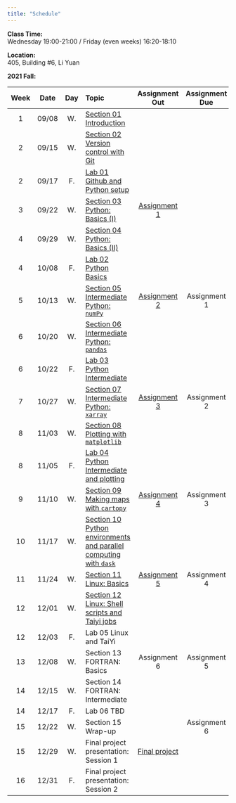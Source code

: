 ---
title: "Schedule"
---
**Class Time:**   
Wednesday 19:00-21:00 / Friday (even weeks) 16:20-18:10

**Location:**   
405, Building #6, Li Yuan  

**2021 Fall:**

|Week|Date |Day | Topic                                                                                               |Assignment Out                                                          |Assignment Due|
|:--:|:---:|:--:|:----------------------------------------------------------------------------------------------------|:----------------------------------------------------------------------:|:------------:|
|1   |09/08|W.  |[Section 01 Introduction](https://zhu-group.github.io/ese5023/Section_01.html)                       |                                                                        |              |
|2   |09/15|W.  |[Section 02 Version control with Git](https://zhu-group.github.io/ese5023/Section_02.html)           |                                                                        |              |
|2   |09/17|F.  |[Lab 01 Github and Python setup](https://zhu-group.github.io/ese5023/Lab_01.html)                    |                                                                        |              |
|3   |09/22|W.  |[Section 03 Python: Basics (I)](https://zhu-group.github.io/ese5023/Section_03.html)                 | [Assignment 1](https://zhu-group.github.io/ese5023/Assignment_01.html) |              |
|4   |09/29|W.  |[Section 04 Python: Basics (II)](https://zhu-group.github.io/ese5023/Section_04.html)                |                                                                        |              |
|4   |10/08|F.  |[Lab 02  Python Basics](https://zhu-group.github.io/ese5023/Lab_02.html)                             |                                                                        |              |
|5   |10/13|W.  |[Section 05 Intermediate Python: `numPy`](https://zhu-group.github.io/ese5023/Section_05.html)       | [Assignment 2](https://zhu-group.github.io/ese5023/Assignment_02.html) | Assignment 1 |
|6   |10/20|W.  |[Section 06 Intermediate Python: `pandas`](https://zhu-group.github.io/ese5023/Section_06.html)      |                                                                        |              |
|6   |10/22|F.  |[Lab 03  Python Intermediate](https://zhu-group.github.io/ese5023/Lab_03.html)                       |                                                                        |              |
|7   |10/27|W.  |[Section 07 Intermediate Python: `xarray`](https://zhu-group.github.io/ese5023/Section_07.html)      | [Assignment 3](https://zhu-group.github.io/ese5023/Assignment_03.html) | Assignment 2 |
|8   |11/03|W.  |[Section 08 Plotting with `matplotlib`](https://zhu-group.github.io/ese5023/Section_08.html)         |                                                                        |              |
|8   |11/05|F.  |[Lab 04  Python Intermediate and plotting](https://zhu-group.github.io/ese5023/Lab_04.html)          |                                                                        |              |
|9   |11/10|W.  |[Section 09 Making maps with `cartopy`](https://zhu-group.github.io/ese5023/Section_09.html)         | [Assignment 4](https://zhu-group.github.io/ese5023/Assignment_04.html) | Assignment 3 |
|10  |11/17|W.  |[Section 10 Python environments and parallel computing with `dask`](https://zhu-group.github.io/ese5023/Section_10.html) |                                                    |              |
|11  |11/24|W.  |[Section 11 Linux: Basics](https://zhu-group.github.io/ese5023/Section_11.html)                      | [Assignment 5](https://zhu-group.github.io/ese5023/Assignment_05.html) | Assignment 4|
|12  |12/01|W.  |[Section 12 Linux: Shell scripts and Taiyi jobs](https://zhu-group.github.io/ese5023/Section_12.html)|                                                                        |              |
|12  |12/03|F.  |Lab 05 Linux and TaiYi                                                                |              |              |
|13  |12/08|W.  |Section 13 FORTRAN: Basics                                                            | Assignment 6 | Assignment 5 |
|14  |12/15|W.  |Section 14 FORTRAN: Intermediate                                                      |              |              |
|14  |12/17|F.  |Lab 06 TBD                                                                            |              |              |
|15  |12/22|W.  |Section 15 Wrap-up                                                                    |              | Assignment 6 |
|15  |12/29|W.  |Final project presentation: Session 1                                                 |[Final project](https://zhu-group.github.io/ese5023/download/Final_project_2021.pdf)   |              |  
|16  |12/31|F.  |Final project presentation: Session 2                                                 |              |              |

